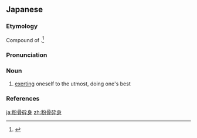 {{also|粉骨碎身}}
==Japanese==
{{ja-kanjitab|ふん|こつ|さい|しん|yomi=o}}

===Etymology===
Compound of {{compound|lang=ja|sort=ふんこつさいしん|粉骨|tr1=funkotsu|t1=bone-breaking exertion|lit1=powdering the bones|砕身|tr2=saishin|t2=breaking the body|pos2=with overtones of working at something so devotedly that one breaks one's body}}.<ref name="KDJ">{{R:Kokugo Dai Jiten}}</ref>

===Pronunciation===
{{ja-pron|yomi=kanon|ふんこつ さいしん|acc=0|acc_ref=NHK,DJR|dev=4}}

===Noun===
{{ja-noun|ふんこつ さいしん}}

# [[exerting]] oneself to the utmost, doing one's best

===References===
<references/>

[[ja:粉骨砕身]]
[[zh:粉骨砕身]]